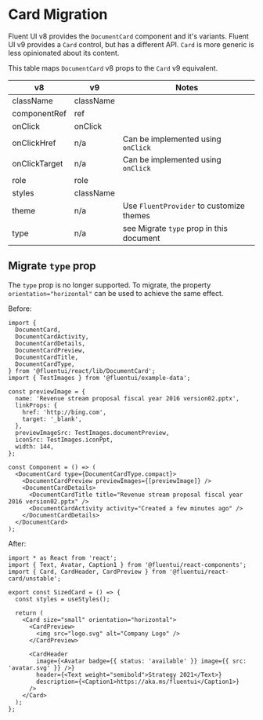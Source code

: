 
<Meta title="Concepts/Migration/from v8/Components/Card Migration/Card" />

# Card Migration

Fluent UI v8 provides the `DocumentCard` component and it's variants. Fluent UI v9 provides a `Card` control, but has a different API. `Card` is more generic is less opinionated about its content.

This table maps `DocumentCard` v8 props to the `Card` v9 equivalent.

| v8            | v9        | Notes                                    |
| ------------- | --------- | ---------------------------------------- |
| className     | className |                                          |
| componentRef  | ref       |                                          |
| onClick       | onClick   |                                          |
| onClickHref   | n/a       | Can be implemented using `onClick`       |
| onClickTarget | n/a       | Can be implemented using `onClick`       |
| role          | role      |                                          |
| styles        | className |                                          |
| theme         | n/a       | Use `FluentProvider` to customize themes |
| type          | n/a       | see Migrate `type` prop in this document |

## Migrate `type` prop

The `type` prop is no longer supported. To migrate, the property `orientation="horizontal"` can be used to achieve the same effect.

Before:

```tsx
import {
  DocumentCard,
  DocumentCardActivity,
  DocumentCardDetails,
  DocumentCardPreview,
  DocumentCardTitle,
  DocumentCardType,
} from '@fluentui/react/lib/DocumentCard';
import { TestImages } from '@fluentui/example-data';

const previewImage = {
  name: 'Revenue stream proposal fiscal year 2016 version02.pptx',
  linkProps: {
    href: 'http://bing.com',
    target: '_blank',
  },
  previewImageSrc: TestImages.documentPreview,
  iconSrc: TestImages.iconPpt,
  width: 144,
};

const Component = () => (
  <DocumentCard type={DocumentCardType.compact}>
    <DocumentCardPreview previewImages={[previewImage]} />
    <DocumentCardDetails>
      <DocumentCardTitle title="Revenue stream proposal fiscal year 2016 version02.pptx" />
      <DocumentCardActivity activity="Created a few minutes ago" />
    </DocumentCardDetails>
  </DocumentCard>
);
```

After:

```tsx
import * as React from 'react';
import { Text, Avatar, Caption1 } from '@fluentui/react-components';
import { Card, CardHeader, CardPreview } from '@fluentui/react-card/unstable';

export const SizedCard = () => {
  const styles = useStyles();

  return (
    <Card size="small" orientation="horizontal">
      <CardPreview>
        <img src="logo.svg" alt="Company Logo" />
      </CardPreview>

      <CardHeader
        image={<Avatar badge={{ status: 'available' }} image={{ src: 'avatar.svg' }} />}
        header={<Text weight="semibold">Strategy 2021</Text>}
        description={<Caption1>https://aka.ms/fluentui</Caption1>}
      />
    </Card>
  );
};
```
